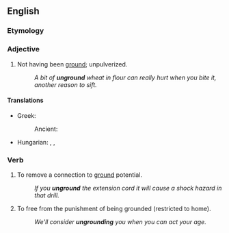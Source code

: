 ==English==

===Etymology===
{{prefix|en|un|ground}}

===Adjective===
{{en-adj|-}}

# Not having been [[ground]]; unpulverized.
#: ''A bit of '''unground''' wheat in flour can really hurt when you bite it, another reason to sift.''

====Translations====
{{trans-top|not having been ground}}
* Greek:
*: Ancient: {{t|grc|ἄμυλος}}
{{trans-mid}}
* Hungarian: {{t|hu|őrletlen}}, {{t|hu|őröletlen}}, {{t|hu|darálatlan}}
{{trans-bottom}}

===Verb===
{{en-verb}}

# {{lb|en|transitive|electricity|electronics}} To remove a connection to [[ground]] potential.
#: ''If you '''unground''' the extension cord it will cause a shock hazard in that drill.''
# {{lb|en|transitive}} To free from the punishment of being grounded (restricted to home).
#: ''We'll consider '''ungrounding''' you when you can act your age.''